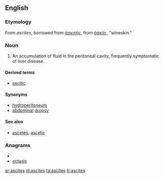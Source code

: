==English==

===Etymology===

From {{etyl|la}} ''ascites'', borrowed from {{etyl|el}} [[ἀσκιτής]], from [[ἀσκός]], "wineskin."

===Noun===
{{en-noun|ascites}}
{{wikipedia}}

# {{medicine}} An accumulation of fluid in the peritoneal cavity, frequently symptomatic of liver disease.

====Derived terms====
* [[ascitic]]

====Synonyms====
* [[hydroperitoneum]]
* [[abdominal]] [[dropsy]]

====See also====
* [[ascetes]], [[ascetic]]

===Anagrams===
* {{alphagram|aceisst}}
* [[ectasis#English|ectasis]]


[[ar:ascites]]
[[nl:ascites]]
[[ta:ascites]]
[[tr:ascites]]